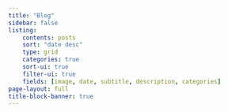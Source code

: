```yaml
---
title: "Blog"
sidebar: false
listing: 
    contents: posts
    sort: "date desc"
    type: grid
    categories: true
    sort-ui: true
    filter-ui: true
    fields: [image, date, subtitle, description, categories]
page-layout: full
title-block-banner: true
---
```

